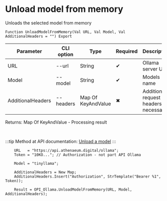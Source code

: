 ﻿---
sidebar_position: 2
---


# Unload model from memory
 Unloads the selected model from memory



`Function UnloadModelFromMemory(Val URL, Val Model, Val AdditionalHeaders = "") Export`

  | Parameter | CLI option | Type | Required | Description |
  |-|-|-|-|-|
  | URL | --url | String | &#x2714; | Ollama server URL |
  | Model | --model | String | &#x2714; | Models name |
  | AdditionalHeaders | --headers | Map Of KeyAndValue | &#x2716; | Additional request headers, if necessary |

  
  Returns:  Map Of KeyAndValue - Processing result

<br/>

:::tip
Method at API documentation: [Unload a model](https://github.com/ollama/ollama/blob/main/docs/api.md#unload-a-model)
:::
<br/>



```bsl title="1C:Enterprise/OneScript code example"
    URL   = "https://api.athenaeum.digital/ollama";
    Token = "10KO..."; // Authorization - not part API Ollama

    Model = "tinyllama";

    AdditionalHeaders = New Map;
    AdditionalHeaders.Insert("Authorization", StrTemplate("Bearer %1", Token));

    Result = OPI_Ollama.UnloadModelFromMemory(URL, Model, AdditionalHeaders);
```
 




